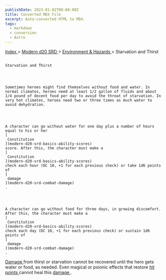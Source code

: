 ```yaml
---
publishDate: 2023-01-02T00:00:00Z
title: Converted MDX File
excerpt: Auto-converted HTML to MDX.
tags:
  - markdown
  - conversion
  - Astro
---
```







[
      Index
     ](-index)
     >
     [
      Modern d20 SRD
     ](modern-d20-srd-index)
     >
     [
      Environment & Hazards
     ](modern-d20-srd-environment-hazards-index)
     > Starvation and Thirst
    




## 
    Starvation and Thirst
   



    Sometimes heroes might find themselves without food and water. In normal climates, heroes need at least 1/2 gallon of fluids and about 1/4 pound of decent food per day to avoid the threat of starvation. In very hot climates, heroes need two or three times as much water to avoid dehydration.
   



    A character can go without water for one day plus a number of hours equal to his or her
    [
     Constitution
    ](modern-d20-srd-basics-ability-scores)
    score. After this, the character must make a
    [
     Constitution
    ](modern-d20-srd-basics-ability-scores)
    check each hour (DC 10, +1 for each previous check) or take 1d6 points of
    [
     damage
    ](modern-d20-srd-combat-damage)
    .
   



    A character can go without food for three days, in growing discomfort. After this, the character must make a
    [
     Constitution
    ](modern-d20-srd-basics-ability-scores)
    check each day (DC 10, +1 for each previous check) or sustain 1d6 points of
    [
     damage
    ](modern-d20-srd-combat-damage)
    .
   



[
     Damage
    ](modern-d20-srd-combat-damage)
    from thirst or starvation cannot be recovered until the hero gets water or food, as needed. Even magical or psionic effects that restore
    [
     hit
  points
    ](modern-d20-srd-combat-hit-points)
    cannot heal this
    [
     damage
    ](modern-d20-srd-combat-damage)
    .
   





